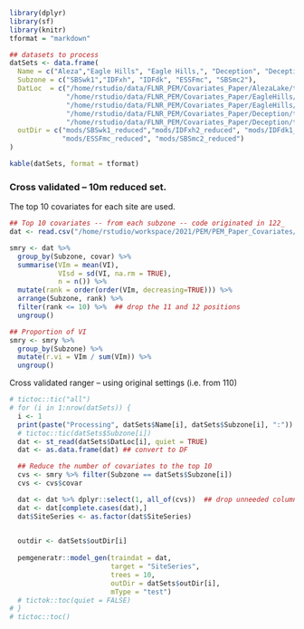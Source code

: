 ```r
library(dplyr)
library(sf)
library(knitr)
tformat = "markdown"
```



```r
## datasets to process
datSets <- data.frame(
  Name = c("Aleza","Eagle Hills", "Eagle Hills,", "Deception", "Deception"),
  Subzone = c("SBSwk1","IDFxh", "IDFdk", "ESSFmc", "SBSmc2"),
  DatLoc  = c("/home/rstudio/data/FLNR_PEM/Covariates_Paper/AlezaLake/training_pts/aleza_tpts.gpkg",
              "/home/rstudio/data/FLNR_PEM/Covariates_Paper/EagleHills/training_pts/IDFxh2.gpkg",
              "/home/rstudio/data/FLNR_PEM/Covariates_Paper/EagleHills/training_pts/IDFdk1.gpkg",
              "/home/rstudio/data/FLNR_PEM/Covariates_Paper/Deception/training_pts/ESSFmc.gpkg",
              "/home/rstudio/data/FLNR_PEM/Covariates_Paper/Deception/training_pts/SBSmc2.gpkg"),
  outDir = c("mods/SBSwk1_reduced","mods/IDFxh2_reduced", "mods/IDFdk1_reduced",
             "mods/ESSFmc_reduced", "mods/SBSmc2_reduced")
)

kable(datSets, format = tformat)

```


### Cross validated -- 10m reduced set.

The top 10 covariates for each site are used.

```r
## Top 10 covariates -- from each subzone -- code originated in 122_
dat <- read.csv("/home/rstudio/workspace/2021/PEM/PEM_Paper_Covariates/out/VI_Top10_10m_all.csv")

smry <- dat %>%
  group_by(Subzone, covar) %>%
  summarise(VIm = mean(VI),
            VIsd = sd(VI, na.rm = TRUE),
            n = n()) %>%
  mutate(rank = order(order(VIm, decreasing=TRUE))) %>%
  arrange(Subzone, rank) %>%
  filter(rank <= 10) %>%  ## drop the 11 and 12 positions
  ungroup()

## Proportion of VI
smry <- smry %>%
  group_by(Subzone) %>%
  mutate(r.vi = VIm / sum(VIm)) %>%
  ungroup()

```


Cross validated ranger -- using original settings (i.e. from 110)


```r
# tictoc::tic("all")
# for (i in 1:nrow(datSets)) {
  i <- 1
  print(paste("Processing", datSets$Name[i], datSets$Subzone[i], ":"))
  # tictoc::tic(datSets$Subzone[i])
  dat <- st_read(datSets$DatLoc[i], quiet = TRUE)
  dat <- as.data.frame(dat) ## convert to DF

  ## Reduce the number of covariates to the top 10
  cvs <- smry %>% filter(Subzone == datSets$Subzone[i])
  cvs <- cvs$covar

  dat <- dat %>% dplyr::select(1, all_of(cvs))  ## drop unneeded columns
  dat <- dat[complete.cases(dat),]
  dat$SiteSeries <- as.factor(dat$SiteSeries)

  
  outdir <- datSets$outDir[i]
  
  pemgeneratr::model_gen(traindat = dat,
                         target = "SiteSeries",
                         trees = 10,
                         outDir = datSets$outDir[i],
                         mType = "test")
  # tictok::toc(quiet = FALSE)
# }
# tictoc::toc()
```

